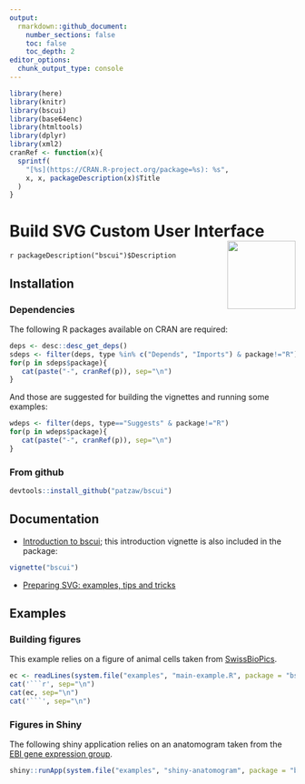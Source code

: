 ```yaml
---
output:
  rmarkdown::github_document:
    number_sections: false
    toc: false
    toc_depth: 2
editor_options: 
  chunk_output_type: console
---
```


```r
library(here)
library(knitr)
library(bscui)
library(base64enc)
library(htmltools)
library(dplyr)
library(xml2)
cranRef <- function(x){
  sprintf(
    "[%s](https://CRAN.R-project.org/package=%s): %s",
    x, x, packageDescription(x)$Title
  )
}
```

# Build SVG Custom User Interface <img src="man/figures/bscui-medium.png" align="right" alt="" width="120" />

<!--
[![CRAN_Status_Badge](http://www.r-pkg.org/badges/version/bscui)](https://cran.r-project.org/package=bsui)
[![](http://cranlogs.r-pkg.org/badges/bsui)](https://cran.r-project.org/package=bsui)
-->

`r packageDescription("bscui")$Description`

## Installation

<!--

## From CRAN

```r
install.packages("bscui")
```

-->

### Dependencies

The following R packages available on CRAN are required:

```r
deps <- desc::desc_get_deps()
sdeps <- filter(deps, type %in% c("Depends", "Imports") & package!="R")
for(p in sdeps$package){
   cat(paste("-", cranRef(p)), sep="\n")
}
```

And those are suggested for building the vignettes and running some examples:

```r
wdeps <- filter(deps, type=="Suggests" & package!="R")
for(p in wdeps$package){
   cat(paste("-", cranRef(p)), sep="\n")
}
```

### From github

```r
devtools::install_github("patzaw/bscui")
```

## Documentation

- [Introduction to bscui](https://patzaw.github.io/bscui/articles/bscui.html);
this introduction vignette is also included in the package:

```r
vignette("bscui")
```

- [Preparing SVG: examples, tips and tricks](https://patzaw.github.io/bscui/articles/web_only/SVG-examples.html)

## Examples

### Building figures

This example relies on a figure of animal cells taken
from [SwissBioPics](https://www.swissbiopics.org/name/Animal_cell).

```r
ec <- readLines(system.file("examples", "main-example.R", package = "bscui"))
cat('```r', sep="\n")
cat(ec, sep="\n")
cat('```', sep="\n")
```

### Figures in Shiny

The following shiny application relies on an anatomogram taken from the
[EBI gene expression group](https://github.com/ebi-gene-expression-group/anatomogram).

```r
shiny::runApp(system.file("examples", "shiny-anatomogram", package = "bscui"))
```
